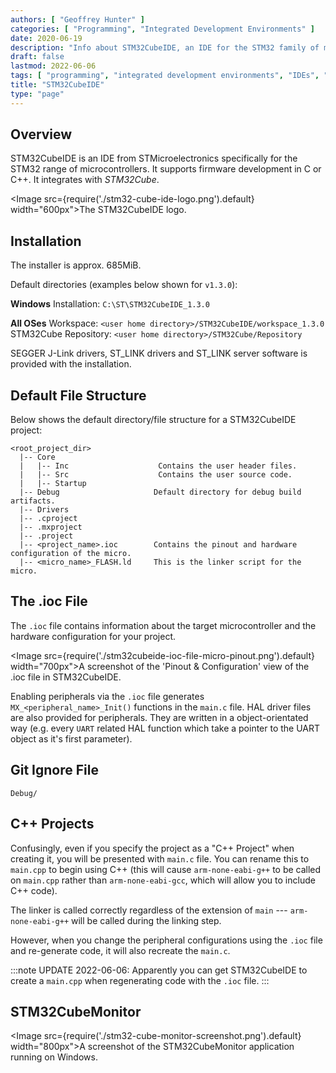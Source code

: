 ```yaml
---
authors: [ "Geoffrey Hunter" ]
categories: [ "Programming", "Integrated Development Environments" ]
date: 2020-06-19
description: "Info about STM32CubeIDE, an IDE for the STM32 family of microcontrollers."
draft: false
lastmod: 2022-06-06
tags: [ "programming", "integrated development environments", "IDEs", "STM32CubeIDE", "C", "C++", "embedded", "microcontrollers", "STMicroelectronics", "ioc", "arm-none-eabi-gcc", "arm-none-eabi-g++" ]
title: "STM32CubeIDE"
type: "page"
---
```


<WarningIsNotes />

## Overview

STM32CubeIDE is an IDE from STMicroelectronics specifically for the STM32 range of microcontrollers. It supports firmware development in C or C++. It integrates with _STM32Cube_.

<Image src={require('./stm32-cube-ide-logo.png').default} width="600px">The STM32CubeIDE logo.</Image>

## Installation

The installer is approx. 685MiB.

Default directories (examples below shown for `v1.3.0`):

**Windows**
Installation: `C:\ST\STM32CubeIDE_1.3.0`

**All OSes**
Workspace: `<user home directory>/STM32CubeIDE/workspace_1.3.0`
STM32Cube Repository: `<user home directory>/STM32Cube/Repository`

SEGGER J-Link drivers, ST_LINK drivers and ST_LINK server software is provided with the installation.

## Default File Structure

Below shows the default directory/file structure for a STM32CubeIDE project:

```text
<root_project_dir>
  |-- Core
  |   |-- Inc                    Contains the user header files.
  |   |-- Src                    Contains the user source code.
  |   |-- Startup
  |-- Debug                     Default directory for debug build artifacts.
  |-- Drivers
  |-- .cproject
  |-- .mxproject
  |-- .project       
  |-- <project_name>.ioc        Contains the pinout and hardware configuration of the micro.
  |-- <micro_name>_FLASH.ld     This is the linker script for the micro.
```

## The .ioc File

The `.ioc` file contains information about the target microcontroller and the hardware configuration for your project.

<Image src={require('./stm32cubeide-ioc-file-micro-pinout.png').default} width="700px">A screenshot of the 'Pinout & Configuration' view of the .ioc file in STM32CubeIDE.</Image>

Enabling peripherals via the `.ioc` file generates `MX_<peripheral_name>_Init()` functions in the `main.c` file. HAL driver files are also provided for peripherals. They are written in a object-orientated way (e.g. every `UART` related HAL function which take a pointer to the UART object as it's first parameter).

## Git Ignore File

```text
Debug/
```

## C++ Projects

Confusingly, even if you specify the project as a "C++ Project" when creating it, you will be presented with `main.c` file. You can rename this to `main.cpp` to begin using C++ (this will cause `arm-none-eabi-g++` to be called on `main.cpp` rather than `arm-none-eabi-gcc`, which will allow you to include C++ code).

The linker is called correctly regardless of the extension of `main` --- `arm-none-eabi-g++` will be called during the linking step.

However, when you change the peripheral configurations using the `.ioc` file and re-generate code, it will also recreate the `main.c`.

:::note
UPDATE 2022-06-06: Apparently you can get STM32CubeIDE to create a `main.cpp` when regenerating code with the `.ioc` file.
:::

## STM32CubeMonitor

<Image src={require('./stm32-cube-monitor-screenshot.png').default} width="800px">A screenshot of the STM32CubeMonitor application running on Windows.</Image>